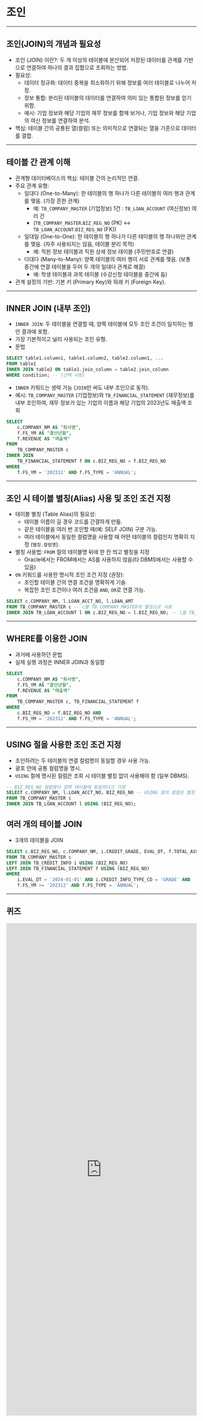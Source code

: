 

# 조인

---
## 조인(JOIN)의 개념과 필요성
* 조인 (JOIN) 이란?: 두 개 이상의 테이블에 분산되어 저장된 데이터를 관계를 기반으로 연결하여 하나의 결과 집합으로 조회하는 방법.
* 필요성:
    * 데이터 정규화: 데이터 중복을 최소화하기 위해 정보를 여러 테이블로 나누어 저장.
    * 정보 통합: 분리된 테이블의 데이터를 연결하여 의미 있는 통합된 정보를 얻기 위함.
    * 예시: 기업 정보와 해당 기업의 재무 정보를 함께 보거나, 기업 정보와 해당 기업의 여신 정보를 연결하여 분석.
* 핵심: 테이블 간의 공통된 열(컬럼) 또는 의미적으로 연결되는 열을 기준으로 데이터를 결합.

---
## 테이블 간 관계 이해
* 관계형 데이터베이스의 핵심: 테이블 간의 논리적인 연결.
* 주요 관계 유형:
    * 일대다 (One-to-Many): 한 테이블의 행 하나가 다른 테이블의 여러 행과 관계를 맺음. (가장 흔한 관계)
        * 예: `TB_COMPANY_MASTER` (기업정보) 1건 : `TB_LOAN_ACCOUNT` (여신정보) 여러 건
        * (`TB_COMPANY_MASTER`.`BIZ_REG_NO` (PK) ↔ `TB_LOAN_ACCOUNT`.`BIZ_REG_NO` (FK))
    * 일대일 (One-to-One): 한 테이블의 행 하나가 다른 테이블의 행 하나와만 관계를 맺음. (자주 사용되지는 않음, 테이블 분리 목적)
        * 예: 직원 정보 테이블과 직원 상세 정보 테이블 (주민번호로 연결)
    * 다대다 (Many-to-Many): 양쪽 테이블의 여러 행이 서로 관계를 맺음. (보통 중간에 연결 테이블을 두어 두 개의 일대다 관계로 해결)
        * 예: 학생 테이블과 과목 테이블 (수강신청 테이블을 중간에 둠)
* 관계 설정의 기반: 기본 키 (Primary Key)와 외래 키 (Foreign Key).

---
## INNER JOIN (내부 조인)
* `INNER JOIN`: 두 테이블을 연결할 때, 양쪽 테이블에 모두 조인 조건이 일치하는 행만 결과에 포함.
* 가장 기본적이고 널리 사용되는 조인 유형.
* 문법
```sql
SELECT table1.column1, table1.column2, table2.column1, ...
FROM table1
INNER JOIN table2 ON table1.join_column = table2.join_column
WHERE condition; -- (선택 사항)
```
* `INNER` 키워드는 생략 가능 (`JOIN`만 써도 내부 조인으로 동작).
* 예시: `TB_COMPANY_MASTER` (기업정보)와 `TB_FINANCIAL_STATEMENT` (재무정보)를 내부 조인하여, 재무 정보가 있는 기업의 이름과 해당 기업의 2023년도 매출액 조회
```sql
SELECT
    c.COMPANY_NM AS "회사명",
    f.FS_YM AS "결산년월",
    f.REVENUE AS "매출액"
FROM
    TB_COMPANY_MASTER c
INNER JOIN
    TB_FINANCIAL_STATEMENT f ON c.BIZ_REG_NO = f.BIZ_REG_NO
WHERE
    f.FS_YM = '202312' AND f.FS_TYPE = 'ANNUAL';
```

---
## 조인 시 테이블 별칭(Alias) 사용 및 조인 조건 지정
* 테이블 별칭 (Table Alias)의 필요성:
    * 테이블 이름이 길 경우 코드를 간결하게 만듦.
    * 같은 테이블을 여러 번 조인할 때(예: SELF JOIN) 구분 가능.
    * 여러 테이블에서 동일한 컬럼명을 사용할 때 어떤 테이블의 컬럼인지 명확히 지정 (`별칭.컬럼명`).
* 별칭 사용법: `FROM` 절의 테이블명 뒤에 한 칸 띄고 별칭을 지정
    * Oracle에서는 FROM에서는 AS를 사용하지 않음(타 DBMS에서는 사용할 수 있음)
* `ON` 키워드를 사용한 명시적 조인 조건 지정 (권장):
    * 조인할 테이블 간의 연결 조건을 명확하게 기술.
    * 복잡한 조인 조건이나 여러 조건을 `AND`, `OR`로 연결 가능.
```sql
SELECT c.COMPANY_NM, l.LOAN_ACCT_NO, l.LOAN_AMT
FROM TB_COMPANY_MASTER c -- c를 TB_COMPANY_MASTER의 별칭으로 사용
INNER JOIN TB_LOAN_ACCOUNT l ON c.BIZ_REG_NO = l.BIZ_REG_NO; -- l을 TB_LOAN_ACCOUNT의 별칭으로 사용
```
---

## WHERE를 이용한 JOIN

- 과거에 사용하던 문법
- 실제 실행 과정은 INNER JOIN과 동일함
```sql
SELECT
    c.COMPANY_NM AS "회사명",
    f.FS_YM AS "결산년월",
    f.REVENUE AS "매출액"
FROM
    TB_COMPANY_MASTER c, TB_FINANCIAL_STATEMENT f
WHERE
    c.BIZ_REG_NO = f.BIZ_REG_NO AND
    f.FS_YM = '202312' AND f.FS_TYPE = 'ANNUAL';
```

---

## USING 절을 사용한 조인 조건 지정

* 조인하려는 두 테이블의 연결 컬럼명이 동일할 경우 사용 가능.
* 괄호 안에 공통 컬럼명을 명시.
* `USING` 절에 명시된 컬럼은 조회 시 테이블 별칭 없이 사용해야 함 (일부 DBMS).
```sql
-- BIZ_REG_NO 컬럼명이 양쪽 테이블에 동일하다고 가정
SELECT c.COMPANY_NM, l.LOAN_ACCT_NO, BIZ_REG_NO -- USING 절의 컬럼은 별칭 없이
FROM TB_COMPANY_MASTER c
INNER JOIN TB_LOAN_ACCOUNT l USING (BIZ_REG_NO);
```

## 여러 개의 테이블 JOIN
- 3개의 테이블을 JOIN

```sql
SELECT c.BIZ_REG_NO, c.COMPANY_NM, i.CREDIT_GRADE, EVAL_DT, f.TOTAL_ASSETS
FROM TB_COMPANY_MASTER c
LEFT JOIN TB_CREDIT_INFO i USING (BIZ_REG_NO)
LEFT JOIN TB_FINANCIAL_STATEMENT f USING (BIZ_REG_NO)
WHERE 
    i.EVAL_DT > '2024-01-01' AND i.CREDIT_INFO_TYPE_CD = 'GRADE' AND 
    f.FS_YM >= '202312' AND f.FS_TYPE = 'ANNUAL';
```
---

## 퀴즈

<iframe src="https://tally.so/embed/mJZgdz?alignLeft=1&hideTitle=1&transparentBackground=1&dynamicHeight=1" loading="lazy" width="100%" height="1300" frameborder="0" marginheight="0" marginwidth="0" title="[SQL] JOIN"></iframe>
